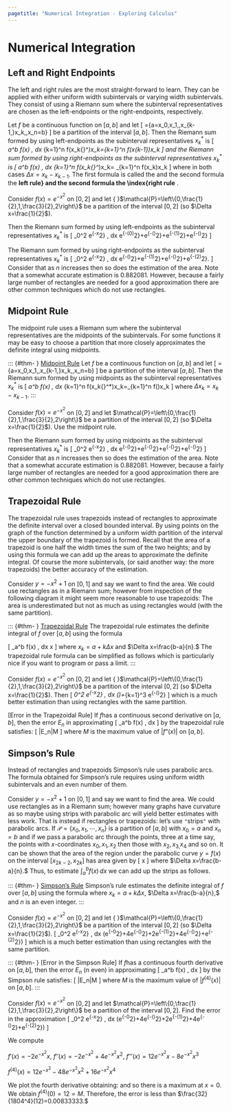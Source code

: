 ```yaml
---
pagetitle: "Numerical Integration - Exploring Calculus"
---
```

# Numerical Integration


## Left and Right Endpoints

The left and right rules are the most straight-forward to learn. 
They can be applied with either uniform width subintervals or varying width subintervals.
They consist of using a Riemann sum where the subinterval representatives are chosen as the left-endpoints or the right-endpoints, respectively.


::: {#thm- } 
Let $f$ be a continuous function on $[a,b]$ and let 
\[
\mathcal{P}=\left\{a=x_0,x_1,\cdots,x_{k-1,}x_k,\cdots,x_n=b\right\}
\] 
be a partition
of the interval $[a,b].$ 
Then the Riemann sum formed by using left-endpoints as the subinterval representatives $x_k{}^*$ is 
\[
\int_a^b f(x) \, dx \approx  \sum _{k=1}^n f\left(x_k{}^*\right)\Delta  x_k=\sum _{k=1}^n f\left(x_{k-1}\right)\Delta  x_k
\] 
and the Riemann sum formed by using
right-endpoints as the subinterval representatives $x_k{}^*$ is 
\[
\int_a^b f(x) \, dx \approx  \sum _{k=1}^n f\left(x_k{}^*\right)\Delta  x_k=\sum
_{k=1}^n f\left(x_k\right)\Delta  x_k
\] 
where in both cases $\Delta  x=x_k-x_{k-1}.$ 
The first formula is called the \index{left rule} and the second formula the \index{right rule} **left rule} and the second formula the \index{right rule** .
::: 


::: {#exm- } 
Consider $f(x)=e^{-x^2}$ on $[0,2]$ and let { }$\mathcal{P}=\left\{0,\frac{1}{2},1,\frac{3}{2},2\right\}$
be a partition of the interval $[0,2]$ (so $\Delta  x=\frac{1}{2}$). 
::: 

::: {.solution }
Then the Riemann sum formed by using left-endpoints as the subinterval representatives
$x_k{}^*$ is 
\[
\int_0^2 e^{-x^2} \, dx \approx \frac{1}{2}e^{-(0)^2}+\frac{1}{2}e^{-\left(\frac{1}{2}\right)^2}+\frac{1}{2}e^{-(1)^2}+\frac{1}{2}e^{-\left(\frac{3}{2}\right)^2}\approx
1.12604
\]
\par
The Riemann sum formed by using right-endpoints as the subinterval representatives $x_k^*$ is 
\[
\int_0^2 e^{-x^2} \, dx \approx \frac{1}{2}e^{-\left(\frac{1}{2}\right)^2}+\frac{1}{2}e^{-(1)^2}+\frac{1}{2}e^{-\left(\frac{3}{2}\right)^2}+\frac{1}{2}e^{-(2)^2}\approx 0.635198.
\] 
Consider that as $n$ increases then so does the estimation of the area. 
Note that a somewhat accurate estimation is $0.882081.$ 
However, because a fairly large number of rectangles are needed for a good approximation there are other common techniques which do not use rectangles.
::: 

\begin{figure}[h]
\begin{center}
\subfigure[Using left endpoints.]{
\includegraphics[width= 150pt]{_includes/1.pdf}
\label{fig:subfig1}
}
\subfigure[Using right endpoints.]{
\includegraphics[width= 150pt]{_includes/2.pdf}
\label{fig:subfig2}
}
\end{center}
\end{figure}


## Midpoint Rule
The midpoint rule uses a Riemann sum where the subinterval representatives are the midpoints of the subintervals. 
For some functions it may be easy to choose a partition that more closely approximates the definite integral using midpoints.


::: {#thm- } [Midpoint Rule]
Let $f$ be a continuous function on $[a,b]$ and let 
\[
\mathcal{P}=\left\{a=x_0,x_1,\cdots,x_{k-1,}x_k,\cdots,x_n=b\right\}
\]
be a partition of the interval $[a,b].$ 
Then the Riemann sum formed by using midpoints as the subinterval representatives $x_k{}^*$ is 
\[
\int_a^b f(x) \, dx \approx  \sum _{k=1}^n f\left(x_k{}^*\right)\Delta  x_k=\sum _{k=1}^n f\left(\frac{x_k+x_{k-1}}{2}\right)\Delta  x_k
\] 
where $\Delta
 x_k=x_k-x_{k-1}.$
::: 


::: {#exm- } 
Consider $f(x)=e^{-x^2}$ on $[0,2]$ and let $\mathcal{P}=\left\{0,\frac{1}{2},1,\frac{3}{2},2\right\}$ be a partition of the interval $[0,2]$ (so $\Delta  x=\frac{1}{2}$). 
Use the midpoint rule.
::: 

::: {.solution }
Then the Riemann sum formed by using midpoints as the subinterval representatives
$x_k^*$ is 
\[
\int_0^2 e^{-x^2} \, dx \approx \frac{1}{2}e^{-\left(\frac{1}{4}\right)^2}+e^{-\left(\frac{3}{4}\right)^2}+\frac{1}{2}e^{-\left(\frac{5}{4}\right)^2}+\frac{1}{2}e^{-\left(\frac{7}{4}\right)^2}\approx
1.16768
\]
Consider that as $n$ increases then so does the estimation of the area. 
Note that a somewhat accurate estimation is $0.882081.$ 
However, because a fairly large number of rectangles are needed for a good approximation there are other common techniques which do not use rectangles. 
::: 


\begin{figure}[h]
\begin{center}
\subfigure[Using midpoints.]{
\includegraphics[width= 150pt]{_includes/3.pdf}
\label{fig:subfig3}
}
\subfigure[Using trapezoids.]{
\includegraphics[width= 150pt]{_includes/4.pdf}
\label{fig:subfig4}
}
\end{center}
\end{figure}



## Trapezoidal Rule
The trapezoidal rule uses trapezoids instead of rectangles to approximate the definite interval over a closed bounded interval. 
By using points on the graph of the function determined by a uniform width partition of the interval the upper boundary of the trapezoid is formed. 
Recall that the area of a trapezoid is one half the width times the sum of the two heights; and by using this formula we can add up the areas to approximate the
definite integral. 
Of course the more subintervals, (or said another way: the more trapezoids) the better accuracy of the estimation. 

Consider $y=-x^2+1$ on $[0,1]$ and say we want to find the area. 
We could use rectangles as in a Riemann sum; however from inspection of the following diagram it might seem more reasonable to use trapezoids:
The area is underestimated but not as much as using rectangles would (with the same partition).

::: {#thm- } [Trapezoidal Rule]
The trapezoidal rule estimates the definite integral of $f$ over $[a,b]$ using the formula 

\[
\int_a^b f(x) \, dx \approx \frac{1}{2}\left[f\left(x_0\right)+2f\left(x_1\right)+2f\left(x_2\right)+\cdots+2f\left(x_{n-1}\right)+f\left(x_n\right)\right]\Delta x
\]
where $x_k=a+k \Delta  x$ and $\Delta  x=\frac{b-a}{n}.$ 
The trapezoidal rule formula can be simplified as follows
\begin{align*}
& \int_a^b f(x) \, dx \approx \frac{1}{2}\left[f\left(x_0\right)+2f\left(x_1\right)+2f\left(x_2\right)+\cdots.+2f\left(x_{n-1}\right)+f\left(x_n\right)\right]\Delta x \\
& =\frac{1}{2}[f(a)+2f(a+\Delta  x)+2f(a+2\Delta  x)+ \cdots+2f(a+(n-1) \Delta  x)+f(b)]\frac{b-a}{n} \\
%& =\left(\frac{f(a)+f(b)}{2}\right)\left(\frac{b-a}{n}\right)+\left[f\left(a+\frac{b-a}{n}\right)+f\left(a+2\frac{b-a}{n}\right)+ \cdots+f\left(a+(n-1) \frac{b-a}{n}\right)\right]\frac{b-a}{n} \\
& =\left(\frac{f(a)+f(b)}{2}\right)\left(\frac{b-a}{n}\right)+\left(\frac{b-a}{n}\right)\sum _{k=1}^{n-1} f\left(a+k\frac{b-a}{n}\right)
\end{align*}
which is particularly nice if you want to program or pass a limit. 
::: 


::: {#exm- } 
Consider $f(x)=e^{-x^2}$ on $[0,2]$ and let { }$\mathcal{P}=\left\{0,\frac{1}{2},1,\frac{3}{2},2\right\}$ be a partition
of the interval $[0,2]$ (so $\Delta  x=\frac{1}{2}$). 
Then
\[
\int_0^2 e^{-x^2} \, dx \approx \left(\frac{e^{-0^2}+e^{-2^2}}{4}\right)+\frac{1}{2}\sum _{k=1}^3 e^{-\left(\frac{k}{2}\right)^2}\approx
0.880619
\]
which is a much better estimation than using rectangles with the same partition.
::: 

::: {#thm- } 
[Error in the Trapezoidal Rule] If $f$has a continuous second derivative on $[a,b],$ then the error $E_n$ in approximating 
\[
\int_a^b f(x) \, dx
\] 
by the trapezoidal rule satisfies:
\[
\left|E_n\right|\leq  \frac{(b-a)^3}{12n^2}M
\]
where $M$ is the maximum value of $|f\text{''}(x)|$ on $[a,b].$
::: 

\begin{figure}[h]
\begin{center}
{\includegraphics[width= 200pt]{_includes/5.pdf}}
\caption{Using trapezoids.}
\label{fig:graph5}
\end{center}
\end{figure}


## Simpson's Rule

Instead of rectangles and trapezoids Simpson's rule uses parabolic arcs. 
The formula obtained for Simpson's rule requires using uniform width subintervals and an even number of them. 

Consider $y=-x^2+1$ on $[0,1]$ and say we want to find the area. 
We could use rectangles as in a Riemann sum; however many graphs have curvature as so maybe using strips with parabolic arc will yield better estimates with less work. 
That is instead if rectangles or trapezoids: let's use $\texttt{"}$strips$\texttt{"}$ with parabolic arcs.
If $\mathcal{P}=\left\{x_0, x_1,\cdots,x_n\right\}$ is a partition of $[a,b]$ with $x_0=a$ and $x_n=b$ and if we pass a parabolic arc
through the points, three at a time say, the points with $x$-coordinates $x_0, x_1, x_2$ then those with $x_2, x_{3,} x_4$ and so on. 
It can be shown that the area of the region under the parabolic curve $y=f(x)$ on the interval $\left[x_{2k-2},x_{2k}\right]$ has area given by
\[
\frac{1}{3}\left[f\left(x_{2k-2}\right)+4f\left(x_{2k-1}\right)+f\left(x_{2k}\right)\right]\Delta  x
\]
where $\Delta  x=\frac{b-a}{n}.$ 
Thus, to estimate $\int_a^b f(x) \, dx$ we can add up the strips as follows.

\begin{figure}[h]
\begin{center}
\subfigure[Using trapezoids.]{
\includegraphics[width= 150pt]{_includes/6.pdf}
\label{fig:subfig6}
}
\subfigure[Using parabolic arcs.]{
\includegraphics[width= 150pt]{_includes/7.pdf}
\label{fig:subfig7}
}
\end{center}
\end{figure}


::: {#thm- } [Simpson's Rule]
Simpson's rule estimates the definite integral of $f$ over $[a,b]$ using the formula
\begin{align*}
& \int_a^b f(x) \, dx \approx \frac{1}{3}\left[f\left(x_0\right)+4f\left(x_1\right)+2f\left(x_2\right)+4f\left(x_3\right)+ \right. \\ 
& \qquad \qquad \qquad  \qquad  \qquad \left. 2f\left(x_4\right)+\cdots +4f\left(x_{n-1}\right)+f\left(x_n\right)\right]\Delta  x
\end{align*}
where $x_k=a+k \Delta  x,$ $\Delta  x=\frac{b-a}{n},$ and $n$ is an even integer. 
::: 


::: {#exm- } 
Consider $f(x)=e^{-x^2}$ on $[0,2]$ and let { }$\mathcal{P}=\left\{0,\frac{1}{2},1,\frac{3}{2},2\right\}$ be a partition
of the interval $[0,2]$ (so $\Delta  x=\frac{1}{2}$). 
\[
\quad \int_0^2 e^{-x^2} \, dx \approx \frac{1}{6}\left(e^{-0^2}+4e^{-\left(\frac{1}{2}\right)^2}+2e^{-(1)^2}+4e^{-\left(\frac{3}{2}\right)^2}+e^{-(2)^2}\right)\approx 0.881812
\]
which is a much better estimation than using rectangles with the same partition.
::: 

\begin{figure}[h]
\begin{center}
{\includegraphics[width= 200pt]{_includes/8.pdf}}
\caption{Using Simpson Rule.}
\label{fig:graph8}
\end{center}
\end{figure}


::: {#thm- } [Error in the Simpson Rule] 
If $f$has a continuous fourth derivative on $[a,b],$ then the error $E_n$ (n even) in approximating 
\[
\int_a^b f(x) \, dx
\] 
by the Simpson rule satisfies:
\[
\left|E_n\right|\leq  \frac{(b-a)^5}{180n^4}M
\]
where $M$ is the maximum value of $\left|f^{(4)}(x)\right|$ on $[a,b].$
::: 


::: {#exm- } 
Consider $f(x)=e^{-x^2}$ on $[0,2]$ and let $\mathcal{P}=\left\{0,\frac{1}{2},1,\frac{3}{2},2\right\}$
be a partition of the interval $[0,2]$. 
Find the error in the approximation 
\[
\int_0^2 e^{-x^2} \, dx \approx \frac{1}{6}\left(e^{-0^2}+4e^{-\left(\frac{1}{2}\right)^2}+2e^{-(1)^2}+4e^{-\left(\frac{3}{2}\right)^2}+e^{-(2)^2}\right)\approx 0.881812
\]
::: 

::: {.solution }
We compute 
 
\item[]
$f'(x)=-2 e^{-x^2} x$, 
\item[]
$f'' (x)=-2 e^{-x^2}+4 e^{-x^2} x^2,$
\item[]
$f'''(x)=12 e^{-x^2} x-8 e^{-x^2} x^3$
\item[]
$f^{(4)}(x)=12 e^{-x^2}-48 e^{-x^2} x^2+16 e^{-x^2} x^4$
  
We plot the fourth derivative obtaining: and so there is a maximum at $x=0.$ 
We obtain $f^{(4)}(0)=12 =M.$ 
Therefore, the error is less than $\frac{32}{1804^4}(12)=0.00833333.$
::: 

\begin{figure}[h]
\begin{center}
{\includegraphics[width= 200pt]{_includes/9.pdf}}
\caption{Determining the error with Simpson Rule.}
\label{fig:graph9}
\end{center}
\end{figure}






